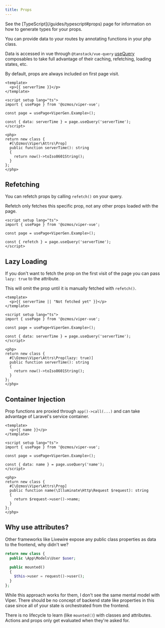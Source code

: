 ```yaml
---
title: Props
---
```


<Aside type="tip">
See the [TypeScript](/guides/typescript#props) page for information on how to generate types for your props.
</Aside>

You can provide data to your routes by annotating functions in your php class.

Data is accessed in vue through `@tanstack/vue-query` [useQuery](https://tanstack.com/query/latest/docs/framework/vue/guides/queries) composables to take full advantage of their caching, refetching, loading states, etc.

By default, props are always included on first page visit.

```vue
<template>
  <p>{{ serverTime }}</p>
</template>

<script setup lang="ts">
import { usePage } from '@ozmos/viper-vue';

const page = usePage<ViperGen.Example>();

const { data: serverTime } = page.useQuery('serverTime');
</script>

<php>
return new class {
  #[\Ozmos\Viper\Attrs\Prop]
  public function serverTime(): string
  {
    return now()->toIso8601String();
  }
};
</php>
```

## Refetching

You can refetch props by calling `refetch()` on your query.

Refetch only fetches this specific prop, not any other props loaded with the page.

```vue
<script setup lang="ts">
import { usePage } from '@ozmos/viper-vue';

const page = usePage<ViperGen.Example>();

const { refetch } = page.useQuery('serverTime');
</script>
```

## Lazy Loading

If you don't want to fetch the prop on the first visit of the page you can pass `lazy: true` to the attribute.

This will omit the prop until it is manually fetched with `refetch()`.

```vue
<template>
  <p>{{ serverTime || "Not fetched yet" }}</p>
</template>

<script setup lang="ts">
import { usePage } from '@ozmos/viper-vue';

const page = usePage<ViperGen.Example>();

const { data: serverTime } = page.useQuery('serverTime');
</script>

<php>
return new class {
  #[\Ozmos\Viper\Attrs\Prop(lazy: true)]
  public function serverTime(): string
  {
    return now()->toIso8601String();
  }
};
</php>
```

## Container Injection

Prop functions are proxied through `app()->call(...)` and can take advantage of Laravel's service container.

```vue
<template>
  <p>{{ name }}</p>
</template>

<script setup lang="ts">
import { usePage } from '@ozmos/viper-vue';

const page = usePage<ViperGen.Example>();

const { data: name } = page.useQuery('name');
</script>

<php>
return new class {
  #[\Ozmos\Viper\Attrs\Prop]
  public function name(\Illuminate\Http\Request $request): string
  {
    return $request->user()->name;
  }
};
</php>
```

## Why use attributes?

Other frameworks like Livewire expose any public class properties as data to the frontend, why didn't we?

```php
return new class {
  public \App\Models\User $user;

  public mounted()
  {
    $this->user = request()->user();
  }
};
```

While this approach works for them, I don't see the same mental model with Viper. There should be no concept of backend state like properties in this case since all of your state is orchestrated from the frontend.

There is no lifecycle to learn (like `mounted()`) with classes and attributes. Actions and props only get evaluated when they're asked for.
